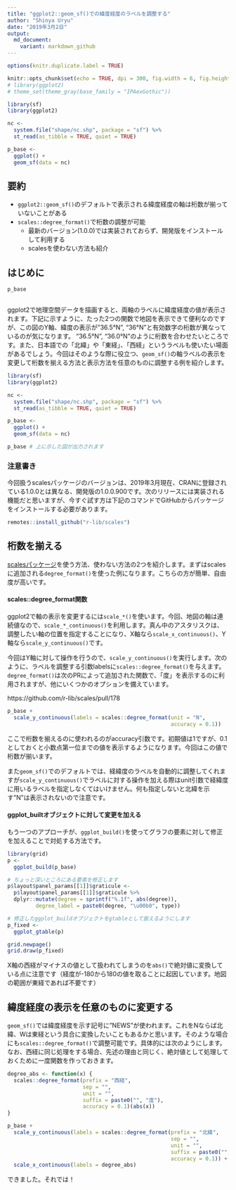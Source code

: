 ```yaml
---
title: "ggplot2::geom_sf()での緯度経度のラベルを調整する"
author: "Shinya Uryu"
date: "2019年3月2日"
output: 
  md_document:
    variant: markdown_github
---
```

```r
options(knitr.duplicate.label = TRUE)
```

```r
knitr::opts_chunk$set(echo = TRUE, dpi = 300, fig.width = 6, fig.height = 2.8)
# library(ggplot2)
# theme_set(theme_gray(base_family = "IPAexGothic"))

library(sf)
library(ggplot2)

nc <- 
  system.file("shape/nc.shp", package = "sf") %>% 
  st_read(as_tibble = TRUE, quiet = TRUE)

p_base <- 
  ggplot() +
  geom_sf(data = nc)
```

## 要約

- `ggplot2::geom_sf()`のデフォルトで表示される緯度経度の軸は桁数が揃っていないことがある
- `scales::degree_format()`で桁数の調整が可能
    - 最新のバージョン(1.0.0)では実装されておらず、開発版をインストールして利用する
    - scalesを使わない方法も紹介

## はじめに

```r
p_base
```

```r
```


ggplot2で地理空間データを描画すると、両軸のラベルに緯度経度の値が表示されます。下記に示すように、たった2つの関数で地図を表示できて便利なのですが、この図のY軸、緯度の表示が"36.5°N", "36°N"と有効数字の桁数が異なっているのが気になります。
"36.5°N", "36.0°N"のように桁数を合わせたいところです。また、日本語での「北緯」や「東経」、「西経」というラベルも使いたい場面があるでしょう。今回はそのような際に役立つ、`geom_sf()`の軸ラベルの表示を変更して桁数を揃える方法と表示方法を任意のものに調整する例を紹介します。

```r
library(sf)
library(ggplot2)

nc <- 
  system.file("shape/nc.shp", package = "sf") %>% 
  st_read(as_tibble = TRUE, quiet = TRUE)

p_base <- 
  ggplot() +
  geom_sf(data = nc)
```

```r
p_base # 上に示した図が出力されます
```

### 注意書き

今回扱うscalesパッケージのバージョンは、2019年3月現在、CRANに登録されている1.0.0とは異なる、開発版の1.0.0.900です。次のリリースには実装される機能だと思いますが、今すぐ試す方は下記のコマンドでGitHubからパッケージをインストールする必要があります。

```r
remotes::install_github("r-lib/scales")
```

## 桁数を揃える

[scalesパッケージ](https://github.com/r-lib/scales)を使う方法、使わない方法の2つを紹介します。まずはscalesに追加される`degree_format()`を使った例になります。こちらの方が簡単、自由度が高いです。

#### scales::degree_format関数

ggplot2で軸の表示を変更するには`scale_*()`を使います。今回、地図の軸は連続値なので、`scale_*_continuous()`を利用します。真ん中のアスタリスクは、調整したい軸の位置を指定することになり、X軸なら`scale_x_continuous()`、Y軸なら`scale_y_continuous()`です。

今回はY軸に対して操作を行うので、`scale_y_continuous()`を実行します。次のように、ラベルを調整する引数labelsに`scales::degree_format()`を与えます。`degree_format()`は次のPRによって追加された関数で、「度」を表示するのに利用されますが、他にいくつかのオプションを備えています。

https://github.com/r-lib/scales/pull/178

```r
p_base +
  scale_y_continuous(labels = scales::degree_format(unit = "N", 
                                                    accuracy = 0.1))
```

ここで桁数を揃えるのに使われるのがaccuracy引数です。初期値は1ですが、0.1としておくと小数点第一位までの値を表示するようになります。今回はこの値で桁数が揃います。

また`geom_sf()`でのデフォルトでは、経緯度のラベルを自動的に調整してくれますが`scale_y_continuous()`でラベルに対する操作を加える際はunit引数で経緯度に用いるラベルを指定しなくてはいけません。何も指定しないと北緯を示す"N"は表示されないので注意です。


#### ggplot_builtオブジェクトに対して変更を加える

もう一つのアプローチが、`ggplot_build()`を使ってグラフの要素に対して修正を加えることで対処する方法です。

```r
library(grid)
p <-
  ggplot_build(p_base)

# ちょっと深いところにある要素を修正します
p$layout$panel_params[[1]]$graticule <-
  p$layout$panel_params[[1]]$graticule %>%
  dplyr::mutate(degree = sprintf("%.1f", abs(degree)),
         degree_label = paste0(degree, "\u00b0", type))

# 修正したggplot_buildオブジェクトをgtableとして扱えるようにします
p_fixed <-
  ggplot_gtable(p)

grid.newpage()
grid.draw(p_fixed)
```

X軸の西経がマイナスの値として扱われてしまうのを`abs()`で絶対値に変換している点に注意です（経度が-180から180の値を取ることに起因しています。地図の範囲が東経であれば不要です）

## 緯度経度の表示を任意のものに変更する

`geom_sf()`では緯度経度を示す記号に"NEWS"が使われます。これをNならば北緯、Wは東経という具合に変換したいこともあるかと思います。そのような場合にも`scales::degree_format()`で調整可能です。具体的には次のようにします。なお、西経に同じ処理をする場合、先述の理由と同じく、絶対値として処理しておくために一度関数を作っておきます。

```r
degree_abs <- function(x) {
  scales::degree_format(prefix = "西経",
                        sep = "",
                        unit = "",
                        suffix = paste0("", "度"),
                        accuracy = 0.1)(abs(x))
}

p_base +
  scale_y_continuous(labels = scales::degree_format(prefix = "北緯",
                                                    sep = "",
                                                    unit = "",
                                                    suffix = paste0("", "度"),
                                                    accuracy = 0.1)) +
  scale_x_continuous(labels = degree_abs)
```

できました。それでは！
